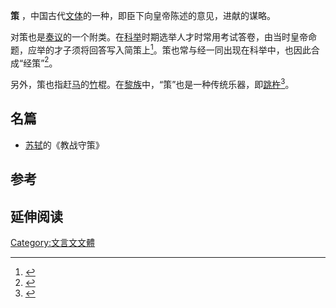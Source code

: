 '''策''' ，中国古代[[文体|文体]]的一种，即臣下向皇帝陈述的意见，进献的谋略。

对策也是[[奏议|奏议]]的一个附类。在[[科举|科举]]时期选举人才时常用考试答卷，由当时皇帝命题，应举的才子须将回答写入简策上<ref>{{Cite book|title=古代汉语常识二十讲|last=白化文著|first=|publisher=北京：中国书籍出版社|year=2016.10|isbn=978-7-5068-5699-7|location=|pages=249}}</ref>。策也常与经一同出现在科举中，也因此合成“经策”<ref>{{Cite book|title=策文 时评的鼻祖|last=蔺德生编|first=|publisher=北京：语文出版社|year=2013.03|isbn=978-7-80241-344-3|location=|pages=175}}</ref>。

另外，策也指赶[[马|马]]的[[竹|竹]]棍。在[[黎族|黎族]]中，“策”也是一种传统乐器，即[[跳杵|跳杵]]<ref>{{Cite book|title=寻访与见证 海南民俗音乐60年|last=（澳）杨沐著|first=|publisher=北京：中央音乐学院出版社|year=2016.04|isbn=978-7-81096-685-6|location=|pages=335}}</ref>。

== 名篇 ==
*[[苏轼|苏轼]]的《教战守策》

==参考==
{{reflist|2}}

== 延伸阅读 ==
{{Wikisource further reading}}
[[Category:文言文文體|Category:文言文文體]]